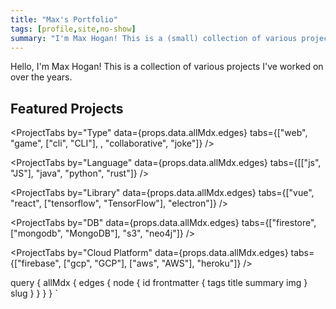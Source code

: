 ```yaml
---
title: "Max's Portfolio"
tags: [profile,site,no-show]
summary: "I'm Max Hogan! This is a (small) collection of various projects I've worked on over the years. "
---
```



Hello, I'm Max Hogan! This is a collection of various projects I've worked on over the years.

<span id="featured"/>
<div class="project-tabs-sticky"><h2>Featured Projects</h2></div>
<ProjectList showImg list={props.data.allMdx.edges} filter="featured" />

<ProjectTabs by="Type" data={props.data.allMdx.edges} tabs={["web", "game", ["cli", "CLI"], , "collaborative", "joke"]} />

<ProjectTabs by="Language" data={props.data.allMdx.edges} tabs={[["js", "JS"], "java", "python", "rust"]} />

<ProjectTabs by="Library" data={props.data.allMdx.edges} tabs={["vue", "react", ["tensorflow", "TensorFlow"], "electron"]} />

<ProjectTabs by="DB" data={props.data.allMdx.edges} tabs={["firestore", ["mongodb", "MongoDB"], "s3", "neo4j"]} />

<ProjectTabs by="Cloud Platform" data={props.data.allMdx.edges} tabs={["firebase", ["gcp", "GCP"], ["aws", "AWS"], "heroku"]} />


query {
allMdx {
edges {
node {
id
frontmatter {
tags
title
summary
img
}
slug
}
}
}
}
`
